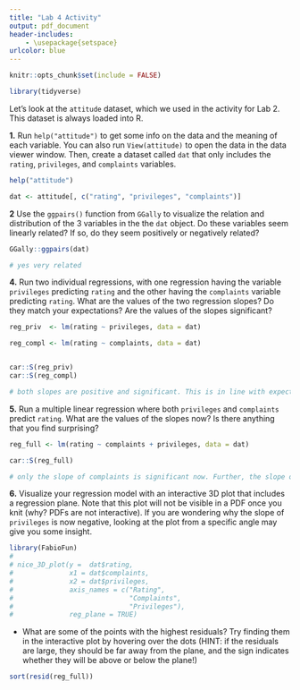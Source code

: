 ```yaml
---
title: "Lab 4 Activity"
output: pdf_document
header-includes:
    - \usepackage{setspace}
urlcolor: blue
---
```


```r
knitr::opts_chunk$set(include = FALSE)
```

\onehalfspacing

```r
library(tidyverse)
```

Let's look at the `attitude` dataset, which we used in the activity for Lab 2. This dataset is always loaded into R.

**1.** Run `help("attitude")` to get some info on the data and the meaning of each variable. You can also run `View(attitude)` to open the data in the data viewer window. Then, create a dataset called `dat` that only includes the `rating`, `privileges`, and `complaints` variables.

```r
help("attitude")

dat <- attitude[, c("rating", "privileges", "complaints")]
```

**2** Use the `ggpairs()` function from `GGally` to visualize the relation and distribution of the 3 variables in the the `dat` object. Do these variables seem linearly related? If so, do they seem positively or negatively related?

```r
GGally::ggpairs(dat)

# yes very related
```

**4.** Run two individual regressions, with one regression having the variable `privileges` predicting `rating` and the other having the `complaints` variable predicting `rating`. What are the values of the two regression slopes? Do they match your expectations? Are the values of the slopes significant?

```r
reg_priv  <- lm(rating ~ privileges, data = dat) 

reg_compl <- lm(rating ~ complaints, data = dat)   


car::S(reg_priv)
car::S(reg_compl)

# both slopes are positive and significant. This is in line with expectations given that the previous plots both showed postive relations among the variables. 
```

**5.** Run a multiple linear regression where both `privileges` and `complaints` predict `rating`. What are the values of the slopes now? Is there anything that you find surprising?

```r
reg_full <- lm(rating ~ complaints + privileges, data = dat)

car::S(reg_full)

# only the slope of complaints is significant now. Further, the slope of privileges is now negative (!). This happens because complaints is positively correlated with privileges. 
```

**6.** Visualize your regression model with an interactive 3D plot that includes a regression plane. Note that this plot will not be visible in a PDF once you knit (why? PDFs are not interactive). If you are wondering why the slope of `privileges` is now negative, looking at the plot from a specific angle may give you some insight.

```r
library(FabioFun)
# 
# nice_3D_plot(y =  dat$rating,
#              x1 = dat$complaints,
#              x2 = dat$privileges,
#              axis_names = c("Rating", 
#                             "Complaints", 
#                             "Privileges"),
#              reg_plane = TRUE)
```

-   What are some of the points with the highest residuals? Try finding them in the interactive plot by hovering over the dots (HINT: if the residuals are large, they should be far away from the plane, and the sign indicates whether they will be above or below the plane!)

```r
sort(resid(reg_full))
```
